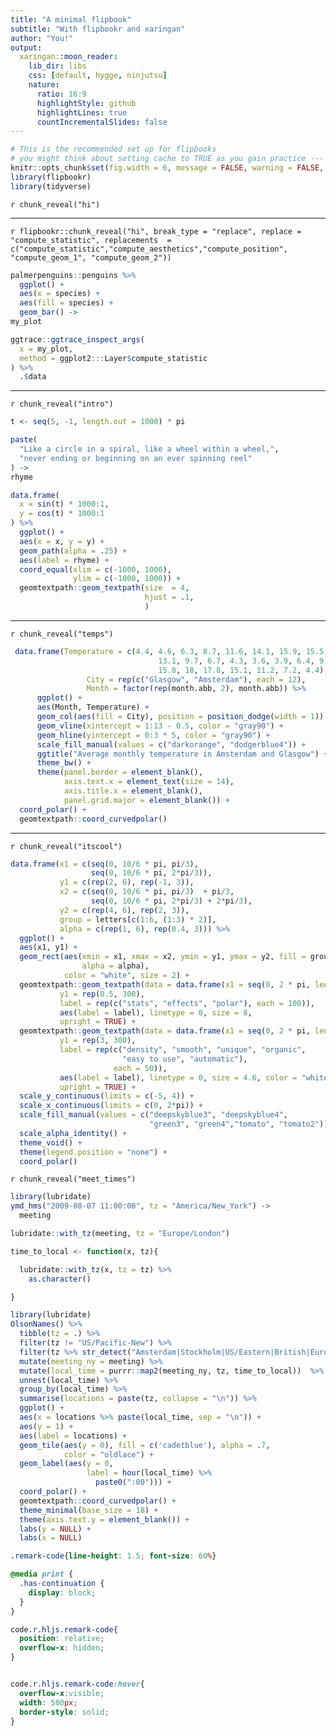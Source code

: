 ```yaml
---
title: "A minimal flipbook"
subtitle: "With flipbookr and xaringan"
author: "You!"
output:
  xaringan::moon_reader:
    lib_dir: libs
    css: [default, hygge, ninjutsu]
    nature:
      ratio: 16:9
      highlightStyle: github
      highlightLines: true
      countIncrementalSlides: false
---
```



```r
# This is the recommended set up for flipbooks
# you might think about setting cache to TRUE as you gain practice --- building flipbooks from scratch can be time consuming
knitr::opts_chunk$set(fig.width = 6, message = FALSE, warning = FALSE, comment = "", cache = T)
library(flipbookr)
library(tidyverse)
```



`r chunk_reveal("hi")`

---

`r flipbookr::chunk_reveal("hi", break_type = "replace", replace = "compute_statistic", replacements  = c("compute_statistic","compute_aesthetics","compute_position", "compute_geom_1", "compute_geom_2"))`

```r
palmerpenguins::penguins %>% 
  ggplot() + 
  aes(x = species) + 
  aes(fill = species) +
  geom_bar() ->
my_plot

ggtrace::ggtrace_inspect_args(
  x = my_plot,
  method = ggplot2:::Layer$compute_statistic
) %>% 
  .$data
```

<!-- adjust font size in this css code chunk, currently 80 -->



---

`r chunk_reveal("intro")`

```r
t <- seq(5, -1, length.out = 1000) * pi

paste(
  "Like a circle in a spiral, like a wheel within a wheel,",
  "never ending or beginning on an ever spinning reel"
) ->
rhyme

data.frame(
  x = sin(t) * 1000:1,
  y = cos(t) * 1000:1
) %>% 
  ggplot() +
  aes(x = x, y = y) + 
  geom_path(alpha = .25) +
  aes(label = rhyme) + 
  coord_equal(xlim = c(-1000, 1000), 
              ylim = c(-1000, 1000)) + 
  geomtextpath::geom_textpath(size  = 4, 
                              hjust = .1,
                              )
```

---

`r chunk_reveal("temps")`


```r
 data.frame(Temperature = c(4.4, 4.6, 6.3, 8.7, 11.6, 14.1, 15.9, 15.5,
                                 13.1, 9.7, 6.7, 4.3, 3.6, 3.9, 6.4, 9.7, 13.2,
                                 15.8, 18, 17.8, 15.1, 11.2, 7.2, 4.4),
                 City = rep(c("Glasgow", "Amsterdam"), each = 12),
                 Month = factor(rep(month.abb, 2), month.abb)) %>% 
      ggplot() +
      aes(Month, Temperature) +
      geom_col(aes(fill = City), position = position_dodge(width = 1)) +
      geom_vline(xintercept = 1:13 - 0.5, color = "gray90") +
      geom_hline(yintercept = 0:3 * 5, color = "gray90") +
      scale_fill_manual(values = c("darkorange", "dodgerblue4")) +
      ggtitle("Average monthly temperature in Amsterdam and Glasgow") +
      theme_bw() +
      theme(panel.border = element_blank(),
            axis.text.x = element_text(size = 14),
            axis.title.x = element_blank(),
            panel.grid.major = element_blank()) + 
  coord_polar() + 
  geomtextpath::coord_curvedpolar()
```


---

`r chunk_reveal("itscool")`

```r
data.frame(x1 = c(seq(0, 10/6 * pi, pi/3),
                  seq(0, 10/6 * pi, 2*pi/3)),
           y1 = c(rep(2, 6), rep(-1, 3)),
           x2 = c(seq(0, 10/6 * pi, pi/3)  + pi/3,
                  seq(0, 10/6 * pi, 2*pi/3) + 2*pi/3),
           y2 = c(rep(4, 6), rep(2, 3)),
           group = letters[c(1:6, (1:3) * 2)],
           alpha = c(rep(1, 6), rep(0.4, 3))) %>% 
  ggplot() +
  aes(x1, y1) +
  geom_rect(aes(xmin = x1, xmax = x2, ymin = y1, ymax = y2, fill = group,
                alpha = alpha),
            color = "white", size = 2) +
  geomtextpath::geom_textpath(data = data.frame(x1 = seq(0, 2 * pi, length = 300),
           y1 = rep(0.5, 300),
           label = rep(c("stats", "effects", "polar"), each = 100)),
           aes(label = label), linetype = 0, size = 8,
           upright = TRUE) +
  geomtextpath::geom_textpath(data = data.frame(x1 = seq(0, 2 * pi, length = 300),
           y1 = rep(3, 300),
           label = rep(c("density", "smooth", "unique", "organic",
                         "easy to use", "automatic"), 
                       each = 50)),
           aes(label = label), linetype = 0, size = 4.6, color = "white",
           upright = TRUE) +
  scale_y_continuous(limits = c(-5, 4)) +
  scale_x_continuous(limits = c(0, 2*pi)) +
  scale_fill_manual(values = c("deepskyblue3", "deepskyblue4",
                               "green3", "green4","tomato", "tomato2")) +
  scale_alpha_identity() +
  theme_void() +
  theme(legend.position = "none") + 
  coord_polar()
```


`r chunk_reveal("meet_times")`

```r
library(lubridate)
ymd_hms("2009-08-07 11:00:00", tz = "America/New_York") ->
  meeting

lubridate::with_tz(meeting, tz = "Europe/London")

time_to_local <- function(x, tz){

  lubridate::with_tz(x, tz = tz) %>%
    as.character()

}

library(lubridate)
OlsonNames() %>%
  tibble(tz = .) %>%
  filter(tz != "US/Pacific-New") %>%
  filter(tz %>% str_detect("Amsterdam|Stockholm|US/Eastern|British|Europe/London")) %>%
  mutate(meeting_ny = meeting) %>%
  mutate(local_time = purrr::map2(meeting_ny, tz, time_to_local))  %>%
  unnest(local_time) %>%
  group_by(local_time) %>%
  summarise(locations = paste(tz, collapse = "\n")) %>%
  ggplot() +
  aes(x = locations %>% paste(local_time, sep = "\n")) +
  aes(y = 1) +
  aes(label = locations) +
  geom_tile(aes(y = 0), fill = c('cadetblue'), alpha = .7, 
            color = "oldlace") +
  geom_label(aes(y = 0, 
                 label = hour(local_time) %>% 
                   paste0(":00"))) +
  coord_polar() + 
  geomtextpath::coord_curvedpolar() + 
  theme_minimal(base_size = 18) + 
  theme(axis.text.y = element_blank()) + 
  labs(y = NULL) + 
  labs(x = NULL)
```



```css
.remark-code{line-height: 1.5; font-size: 60%}

@media print {
  .has-continuation {
    display: block;
  }
}

code.r.hljs.remark-code{
  position: relative;
  overflow-x: hidden;
}


code.r.hljs.remark-code:hover{
  overflow-x:visible;
  width: 500px;
  border-style: solid;
}
```
